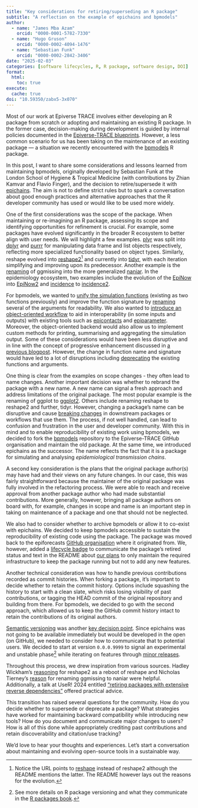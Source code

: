 ```yaml
---
title: "Key considerations for retiring/superseding an R package"
subtitle: "A reflection on the example of epichains and bpmodels"
author:
  - name: "James Mba Azam"
    orcid: "0000-0001-5782-7330"
  - name: "Hugo Gruson"
    orcid: "0000-0002-4094-1476"
  - name: "Sebastian Funk"
    orcid: "0000-0002-2842-3406"
date: "2025-02-03"
categories: [software lifecycles, R, R package, software design, DOI]
format:
  html:
    toc: true
execute: 
  cache: true
doi: "10.59350/zabx5-3x070"
---
```


Most of our work at Epiverse TRACE involves either developing an R package from scratch or adopting and maintaining an existing R package. In the former case, decision-making during development is guided by internal policies documented in the [Epiverse-TRACE blueprints](https://epiverse-trace.github.io/blueprints/). However, a less common scenario for us has been taking on the maintenance of an existing package — a situation we recently encountered with the [bpmodels](https://epiforecasts.github.io/bpmodels/) R package.

In this post, I want to share some considerations and lessons learned from maintaining bpmodels, originally developed by Sebastian Funk at the London School of Hygiene & Tropical Medicine (with contributions by Zhian Kamvar and Flavio Finger), and the decision to retire/supersede it with [epichains](https://epiverse-trace.github.io/blueprints/). The aim is not to define strict rules but to spark a conversation about good enough practices and alternative approaches that the R developer community has used or would like to be used more widely.

One of the first considerations was the scope of the package. When maintaining or re-imagining an R package, assessing its scope and identifying opportunities for refinement is crucial. For example, some packages have evolved significantly in the broader R ecosystem to better align with user needs. We will highlight a few examples. [plyr](https://github.com/hadley/plyr) was split into [dplyr](https://dplyr.tidyverse.org/index.html) and [purrr](https://purrr.tidyverse.org/index.html) for manipulating data frame and list objects respectively, reflecting more specialized functionality based on object types. Similarly, reshape evolved into [reshape2](https://github.com/hadley/reshape)[^1] and currently into [tidyr](https://tidyr.tidyverse.org/index.html), with each iteration simplifying and improving upon its predecessor. Another example is the [renaming](https://github.com/njtierney/naniar/#a-note-on-the-name) of ggmissing into the more generalized [naniar](https://naniar.njtierney.com/). In the epidemiology ecosystem, two examples include the evolution of the [EpiNow](https://epiforecasts.github.io/EpiNow/) into [EpiNow2](https://epiforecasts.github.io/EpiNow2/) and [incidence](https://www.repidemicsconsortium.org/incidence/) to [incidence2](https://www.reconverse.org/incidence2/index.html).

For bpmodels, we wanted to [unify the simulation functions](https://github.com/epiverse-trace/epichains/issues/142) (existing as two functions previously) and improve the function signature by [renaming](https://github.com/epiverse-trace/epichains/pull/33) several of the arguments for readability. We also wanted to [introduce an object-oriented workflow](https://github.com/epiverse-trace/epichains/issues/4) to aid in interoperability (in some inputs and outputs) with existing tools such as [epicontacts](https://www.repidemicsconsortium.org/epicontacts/) and [epiparameter](https://epiverse-trace.github.io/epiparameter/). Moreover, the object-oriented backend would also allow us to implement custom methods for printing, summarising and aggregating the simulation output. Some of these considerations would have been less disruptive and in line with the concept of progressive enhancement discussed in [a previous blogpost](https://epiverse-trace.github.io/posts/progressive-enhancement/). However, the change in function name and signature would have led to a lot of disruptions including [deprecating](https://r-pkgs.org/lifecycle.html#deprecating-a-function) the existing functions and arguments.

One thing is clear from the examples on scope changes - they often lead to name changes. Another important decision was whether to rebrand the package with a new name. A new name can signal a fresh approach and address limitations of the original package. The most popular example is the renaming of ggplot to [ggplot2](https://ggplot2.tidyverse.org/index.html). Others include renaming reshape to reshape2 and further, tidyr. However, changing a package's name can be disruptive and cause [breaking changes](https://r-pkgs.org/lifecycle.html#sec-lifecycle-breaking-change-definition) in downstream packages or workflows that use them. The process, if not well handled, can lead to confusion and frustration in the user and developer community. With this in mind and to enable reproducibility of existing work using bpmodels, we decided to fork the [bpmodels](https://epiforecasts.github.io/bpmodels/) repository to the Epiverse-TRACE GitHub organisation and maintain the old package. At the same time, we introduced epichains as the successor. The name reflects the fact that it is a package for simulating and analysing *epidemiological transmission chains*.

A second key consideration is the plans that the original package author(s) may have had and their views on any future changes. In our case, this was fairly straightforward because the maintainer of the original package was fully involved in the refactoring process. We were able to reach and receive approval from another package author who had made substantial contributions. More generally, however, bringing all package authors on board with, for example, changes in scope and name is an important step in taking on maintenance of a package and one that should not be neglected.

We also had to consider whether to archive bpmodels or allow it to co-exist with epichains. We decided to keep bpmodels accessible to sustain the reproducibility of existing code using the package. The package was moved back to the epiforecasts [GitHub organisation](https://epiforecasts.github.io/bpmodels/) where it originated from. We, however, added a [lifecycle badge](https://github.com/epiforecasts/bpmodels/blob/main/README.Rmd#L19) to communicate the package’s retired status and text in the README about [our plans](https://github.com/epiforecasts/bpmodels/blob/main/README.Rmd#L29) to only maintain the required infrastructure to keep the package running but not to add any new features.

Another technical consideration was how to handle previous contributions recorded as commit histories. When forking a package, it’s important to decide whether to retain the commit history. Options include squashing the history to start with a clean slate, which risks losing visibility of past contributions, or tagging the HEAD commit of the original repository and building from there. For bpmodels, we decided to go with the second approach, which allowed us to keep the GitHub commit history intact to retain the contributions of its original authors.

[Semantic versioning](https://semver.org/) was another [key decision point](https://github.com/epiverse-trace/epichains/issues/32). Since epichains was not going to be available immediately but would be developed in the open (on GitHub), we needed to consider how to communicate that to potential users. We decided to start at version `0.0.0.9999` to signal an experimental and unstable phase[^2] while iterating on features through [minor releases](https://github.com/epiverse-trace/epichains/releases/tag/v0.1.0).

Throughout this process, we drew inspiration from various sources. Hadley Wickham’s [reasoning](https://github.com/hadley/reshape/blob/master/README.md#introduction) for reshape2 as a reboot of reshape and Nicholas Tierney's [reason](https://github.com/njtierney/naniar/#a-note-on-the-name) for renaming ggmissing to naniar were helpful. Additionally, a talk at UseR! 2024 entitled ["retiring packages with extensive reverse dependencies"](https://userconf2024.sched.com/event/1c90V/r-evolution-the-retirement-of-r-packages-with-many-reverse-dependencies-edzer-pebesma-university-of-muenster-roger-bivand-norwegian-school-of-economics) offered practical advice.

This transition has raised several questions for the community. How do you decide whether to supersede or deprecate a package? What strategies have worked for maintaining backward compatibility while introducing new tools? How do you document and communicate major changes to users? How is all of this done while appropriately crediting past contributions and retain discoverability and citation/use tracking?

We’d love to hear your thoughts and experiences. Let’s start a conversation about maintaining and evolving open-source tools in a sustainable way.

[^1]: Notice the URL points to [reshape](https://github.com/hadley/reshape) instead of reshape2 although the README mentions the latter. The README however lays out the reasons for the evolution.
[^2]: See more details on R package versioning and what they communicate in the [R packages book](https://r-pkgs.org/lifecycle.html#sec-lifecycle-evolution).
